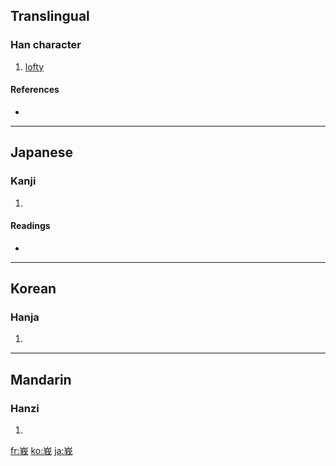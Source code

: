 {{also|峨}}
==Translingual==

===Han character===
{{Han char|rn=46|rad=山|as=07|sn=10|four=|canj=山竹手戈 (UHQI), X山竹手戈 (XUHQI)}}

# [[lofty]]

====References====
* {{Han ref|kx=0311.100|dkj=08072|dj=0611.160|hdz=10774.160|uh=5CE9|ud=23785}}

----

==Japanese==

===Kanji===
{{ja-kanji|grade=|rs=山07}}

# {{defn|Japanese}}

====Readings====
* {{ja-readings|on=[[が]] (ga)|kun=[[けわしい]] (kewashii)}}

----

==Korean==

===Hanja===
{{ko-hanja|hangeul=아|rv=a|mr=a}}

# {{defn|Korean}}

----

==Mandarin==

===Hanzi===
{{cmn-hanzi|pin=[[é]] ([[e2]])|wg=o<sup>2</sup>}}

# {{defn|Mandarin}}

[[fr:峩]]
[[ko:峩]]
[[ja:峩]]